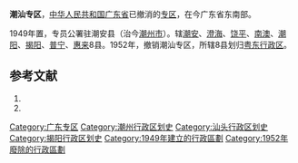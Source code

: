 '''潮汕专区'''，[[中华人民共和国|中华人民共和国]][[广东省|广东省]]已撤消的[[专区|专区]]，在今广东省东南部。

1949年置，专员公署驻潮安县（治今[[潮州市|潮州市]]）。辖[[潮安县|潮安]]、[[澄海县|澄海]]、[[饶平县|饶平]]、[[南澳县|南澳]]、[[潮阳县|潮阳]]、[[揭阳县|揭阳]]、[[普宁县_(明朝)|普宁]]、[[惠来县|惠来]]8县。1952年，撤销潮汕专区，所辖8县划归[[粤东行政区|粤东行政区]]。
 
== 参考文献 ==
# {{Cite book | author = 戴均良等 | title = 《中国古今地名大词典》 | location = 上海 | publisher = 上海辞书出版社 | date = 2005 | language = zh-hans }}
# {{Cite book | author = 史为乐 | title = 《中华人民共和国政区沿革（1949-2002）》 | location = 北京 | publisher = 人民出版社 | date = 2006 | language = zh-hans }}

{{广东省历史二级政区|nocat}}
[[Category:广东专区|Category:广东专区]]
[[Category:潮州行政区划史|Category:潮州行政区划史]]
[[Category:汕头行政区划史|Category:汕头行政区划史]]
[[Category:揭阳行政区划史|Category:揭阳行政区划史]]
[[Category:1949年建立的行政區劃|Category:1949年建立的行政區劃]]
[[Category:1952年廢除的行政區劃|Category:1952年廢除的行政區劃]]